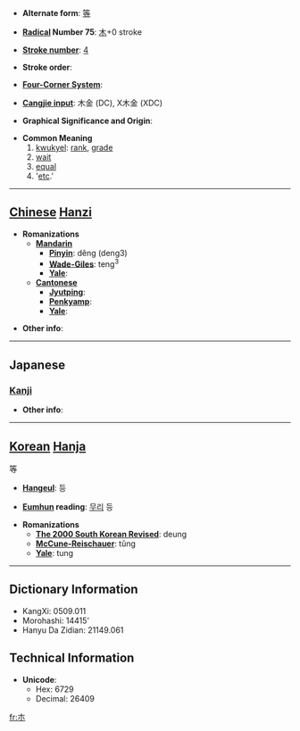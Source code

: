 * '''Alternate form''': [[等]]

* '''[[Wiktionary:Chinese radical index| Radical]] Number 75''': [[Wiktionary:Chinese radical index 木|木]]+0 stroke

* '''[[Wiktionary:Chinese total strokes index|Stroke number]]''': [[Wiktionary:Chinese total strokes index 4|4]]

* '''Stroke order''': 

* '''[[Wiktionary:Chinese four corner index|Four-Corner System]]''': 

* '''[[Wiktionary:Chinese Cangjie index|Cangjie input]]''': 木金 (DC), X木金 (XDC)

* '''Graphical Significance and Origin''': 

* '''Common Meaning'''
*#[[kwukyel]]: [[rank]], [[grade]]
*# [[wait]]
*# [[equal]]
*# '[[etc]].'


----

== [[Chinese]] [[Hanzi]] ==

* '''Romanizations'''
** '''[[Mandarin]]'''
*** '''[[Pinyin]]''': děng (deng3)
*** '''[[Wade-Giles]]''': teng<sup>3</sup>
*** '''[[Yale]]''': 
** '''[[Cantonese]]'''
*** '''[[Jyutping]]''':
*** '''[[Penkyamp]]''': 
*** '''[[Yale]]''': 

* '''Other info''': 

----

==Japanese==
===[[Kanji]]===
{{kanji|on readings=[[とう]] (tō)
|kun readings=[[ひとしい]] (hitoshii), [[など]] (nado), [[ら]] (ra)
}}

* '''Other info''':  

----

== [[Korean]] [[Hanja]] ==

等

* '''[[Hangeul]]''': 등

* '''[[Eumhun]] reading''': [[무리]] 등  

* '''Romanizations'''
** '''[[The 2000 South Korean Revised Romanization|The 2000 South Korean Revised]]''': deung
** '''[[McCune-Reischauer]]''': tŭng
** '''[[Yale]]''': tung

----

== Dictionary Information ==

* KangXi: 0509.011
* Morohashi: 14415'
* Hanyu Da Zidian: 21149.061

== Technical Information ==

* '''Unicode''':
** Hex: 6729
** Decimal: 26409

[[fr:朩]]